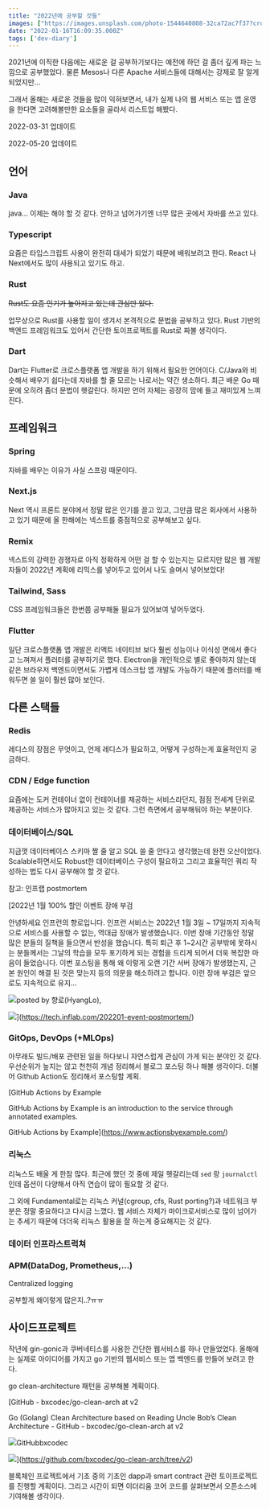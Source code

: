 ```yaml
---
title: "2022년에 공부할 것들"
images: ["https://images.unsplash.com/photo-1544640808-32ca72ac7f37?crop=entropy&cs=tinysrgb&fit=max&fm=jpg&ixid=MnwxMTc3M3wwfDF8c2VhcmNofDl8fGxpYnJhcnl8ZW58MHx8fHwxNjQyOTI0MTEy&ixlib=rb-1.2.1&q=80&w=2000"]
date: "2022-01-16T16:09:35.000Z"
tags: ['dev-diary']
---
```


2021년에 이직한 다음에는 새로운 걸 공부하기보다는 예전에 하던 걸 좀더 깊게 파는 느낌으로 공부했었다. 물론 Mesos나 다른 Apache 서비스들에 대해서는 강제로 잘 알게 되었지만...

그래서 올해는 새로운 것들을 많이 익혀보면서, 내가 실제 나의 웹 서비스 또는 앱 운영을 한다면 고려해볼만한 요소들을 골라서 리스트업 해봤다.

2022-03-31 업데이트

2022-05-20 업데이트


## 언어

### Java

java... 이제는 해야 할 것 같다. 안하고 넘어가기엔 너무 많은 곳에서 자바를 쓰고 있다.

### Typescript

요즘은 타입스크립트 사용이 완전히 대세가 되었기 때문에 배워보려고 한다. React 나 Next에서도 많이 사용되고 있기도 하고.

### Rust

~~Rust도 요즘 인기가 높아지고 있는데 관심만 있다.~~

업무상으로 Rust를 사용할 일이 생겨서 본격적으로 문법을 공부하고 있다. Rust 기반의 백엔드 프레임워크도 있어서 간단한 토이프로젝트를 Rust로 짜볼 생각이다.

### Dart

Dart는 Flutter로 크로스플랫폼 앱 개발을 하기 위해서 필요한 언어이다. C/Java와 비슷해서 배우기 쉽다는데 자바를 할 줄 모르는 나로서는 약간 생소하다. 최근 배운 Go 때문에 오히려 좀더 문법이 헷갈린다. 하지만 언어 자체는 굉장히 맘에 들고 재미있게 느껴진다.


## 프레임워크

### Spring

자바를 배우는 이유가 사실 스프링 때문이다.

### Next.js

Next 역시 프론트 분야에서 정말 많은 인기를 끌고 있고, 그만큼 많은 회사에서 사용하고 있기 때문에 올 한해에는 넥스트를 중점적으로 공부해보고 싶다.

### Remix

넥스트의 강력한 경쟁자로 아직 정확하게 어떤 걸 할 수 있는지는 모르지만 많은 웹 개발자들이 2022년 계획에 리믹스를 넣어두고 있어서 나도 슬며시 넣어보았다!

### Tailwind, Sass

CSS 프레임워크들은 한번쯤 공부해둘 필요가 있어보여 넣어두었다.

### Flutter

일단 크로스플랫폼 앱 개발은 리액트 네이티브 보다 훨씬 성능이나 이식성 면에서 좋다고 느껴져서 플러터를 공부하기로 했다. Electron을 개인적으로 별로 좋아하지 않는데 같은 브라우저 백엔드이면서도 가볍게 데스크탑 앱 개발도 가능하기 때문에 플러터를 배워두면 쓸 일이 훨씬 많아 보인다.


## 다른 스택들

### Redis

레디스의 장점은 무엇이고, 언제 레디스가 필요하고, 어떻게 구성하는게 효율적인지 궁금하다.

### CDN / Edge function

요즘에는 도커 컨테이너 없이 컨테이너를 제공하는 서비스라던지, 점점 전세계 단위로 제공하는 서비스가 많아지고 있는 것 같다. 그런 측면에서 공부해둬야 하는 부분이다.

### 데이터베이스/SQL

지금껏 데이터베이스 스키마 짤 줄 알고 SQL 쓸 줄 안다고 생각했는데 완전 오산이었다. Scalable하면서도 Robust한 데이터베이스 구성이 필요하고 그리고 효율적인 쿼리 작성하는 법도 다시 공부해야 할 것 같다.

참고: 인프랩 postmortem

[2022년 1월 100% 할인 이벤트 장애 부검

안녕하세요 인프런의 향로입니다. 인프런 서비스는 2022년 1월 3일 ~ 17일까지 지속적으로 서비스를 사용할 수 없는, 역대급 장애가 발생했습니다. 이번 장애 기간동안 정말 많은 분들의 질책을 들으면서 반성을 했습니다. 특히 퇴근 후 1~2시간 공부밖에 못하시는 분들께서는 그날의 학습을 모두 포기하게 되는 경험을 드리게 되어서 더욱 복잡한 마음이 들었습니다. 이번 포스팅을 통해 왜 이렇게 오랜 기간 서버 장애가 발생했는지, 근본 원인이 해결 된 것은 맞는지 등의 의문을 해소하려고 합니다. 이런 장애 부검은 앞으로도 지속적으로 유지…

![](https://tech.inflab.com/icons/icon-512x512.png?v=85c8af743e179883b18fef5acc3a66b0)posted by 향로(HyangLo),

![](https://tech.inflab.com/header_with_bg.png)](https://tech.inflab.com/202201-event-postmortem/)

### GitOps, DevOps (+MLOps)

아무래도 빌드/배포 관련된 일을 하다보니 자연스럽게 관심이 가게 되는 분야인 것 같다. 우선순위가 높지는 않고 천천히 개념 정리해서 블로그 포스팅 하나 해볼 생각이다. 더불어 Github Action도 정리해서 포스팅할 계획.

[GitHub Actions by Example

GitHub Actions by Example is an introduction to the service through annotated examples.

GitHub Actions by Example](https://www.actionsbyexample.com/)

### 리눅스

리눅스도 배울 게 한참 많다. 최근에 했던 것 중에 제일 헷갈리는데 `sed` 랑 `journalctl` 인데 옵션이 다양해서 아직 연습이 많이 필요할 것 같다.

그 외에 Fundamental로는 리눅스 커널(cgroup, cfs, Rust porting?)과 네트워크 부분은 정말 중요하다고 다시금 느꼈다. 웹 서비스 자체가 마이크로서비스로 많이 넘어가는 추세기 때문에 더더욱 리눅스 활용을 잘 하는게 중요해지는 것 같다.

### 데이터 인프라스트럭쳐

### APM(DataDog, Prometheus,...)

Centralized logging

공부할게 왜이렇게 많은지..?ㅠㅠ


## 사이드프로젝트

작년에 gin-gonic과 쿠버네티스를 사용한 간단한 웹서비스를 하나 만들었었다. 올해에는 실제로 아이디어를 가지고 go 기반의 웹서비스 또는 앱 백엔드를 만들어 보려고 한다.

go clean-architecture 패턴을 공부해볼 계획이다.

[GitHub - bxcodec/go-clean-arch at v2

Go (Golang) Clean Architecture based on Reading Uncle Bob’s Clean Architecture - GitHub - bxcodec/go-clean-arch at v2

![](https://github.githubassets.com/favicons/favicon.svg)GitHubbxcodec

![](https://repository-images.githubusercontent.com/93808874/0f2fe900-36b5-11ea-83df-fdc26f425564)](https://github.com/bxcodec/go-clean-arch/tree/v2)

블록체인 프로젝트에서 기초 중의 기초인 dapp과 smart contract 관련 토이프로젝트를 진행할 계획이다. 그리고 시간이 되면 이더리움 코어 코드를 살펴보면서 오픈소스에 기여해볼 생각이다.

